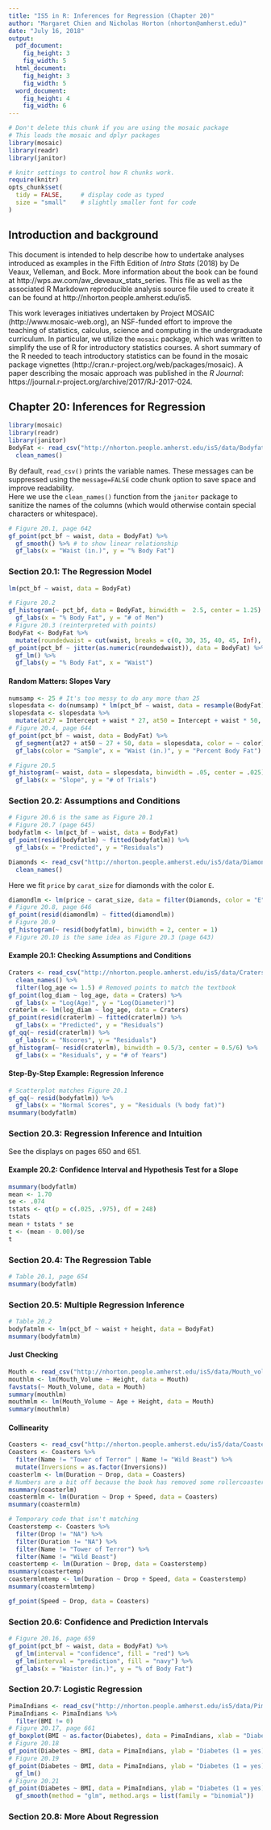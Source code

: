 ```yaml
---
title: "IS5 in R: Inferences for Regression (Chapter 20)"
author: "Margaret Chien and Nicholas Horton (nhorton@amherst.edu)"
date: "July 16, 2018"
output: 
  pdf_document:
    fig_height: 3
    fig_width: 5
  html_document:
    fig_height: 3
    fig_width: 5
  word_document:
    fig_height: 4
    fig_width: 6
---
```



```r
# Don't delete this chunk if you are using the mosaic package
# This loads the mosaic and dplyr packages
library(mosaic)
library(readr)
library(janitor)
```

```r
# knitr settings to control how R chunks work.
require(knitr)
opts_chunk$set(
  tidy = FALSE,     # display code as typed
  size = "small"    # slightly smaller font for code
)
```

## Introduction and background 

This document is intended to help describe how to undertake analyses introduced 
as examples in the Fifth Edition of *Intro Stats* (2018) by De Veaux, Velleman, and Bock.
More information about the book can be found at http://wps.aw.com/aw_deveaux_stats_series.  This
file as well as the associated R Markdown reproducible analysis source file used to create it can be found at http://nhorton.people.amherst.edu/is5.

This work leverages initiatives undertaken by Project MOSAIC (http://www.mosaic-web.org), an NSF-funded effort to improve the teaching of statistics, calculus, science and computing in the undergraduate curriculum. In particular, we utilize the `mosaic` package, which was written to simplify the use of R for introductory statistics courses. A short summary of the R needed to teach introductory statistics can be found in the mosaic package vignettes (http://cran.r-project.org/web/packages/mosaic).  A paper describing the mosaic approach was published in the *R Journal*: https://journal.r-project.org/archive/2017/RJ-2017-024.

## Chapter 20: Inferences for Regression

```r
library(mosaic)
library(readr)
library(janitor)
BodyFat <- read_csv("http://nhorton.people.amherst.edu/is5/data/Bodyfat.csv") %>%
  clean_names()
```

By default, `read_csv()` prints the variable names. These messages can be suppressed using the `message=FALSE` code chunk option to save space and improve readability.  
Here we use the `clean_names()` function from the `janitor` package to sanitize the names of the columns (which would otherwise contain special characters or whitespace).  

```r
# Figure 20.1, page 642
gf_point(pct_bf ~ waist, data = BodyFat) %>%
  gf_smooth() %>% # to show linear relationship
  gf_labs(x = "Waist (in.)", y = "% Body Fat")
```

### Section 20.1: The Regression Model

```r
lm(pct_bf ~ waist, data = BodyFat)
```

```r
# Figure 20.2
gf_histogram(~ pct_bf, data = BodyFat, binwidth =  2.5, center = 1.25) %>%
  gf_labs(x = "% Body Fat", y = "# of Men")
# Figure 20.3 (reinterpreted with points)
BodyFat <- BodyFat %>%
  mutate(roundedwaist = cut(waist, breaks = c(0, 30, 35, 40, 45, Inf), labels = c(1:5)))
gf_point(pct_bf ~ jitter(as.numeric(roundedwaist)), data = BodyFat) %>%
  gf_lm() %>%
  gf_labs(y = "% Body Fat", x = "Waist")
```

#### Random Matters: Slopes Vary

```r
numsamp <- 25 # It's too messy to do any more than 25
slopesdata <- do(numsamp) * lm(pct_bf ~ waist, data = resample(BodyFat))
slopesdata <- slopesdata %>%
  mutate(at27 = Intercept + waist * 27, at50 = Intercept + waist * 50, color = as.factor(1:25))
# Figure 20.4, page 644
gf_point(pct_bf ~ waist, data = BodyFat) %>%
  gf_segment(at27 + at50 ~ 27 + 50, data = slopesdata, color = ~ color) %>%
  gf_labs(color = "Sample", x = "Waist (in.)", y = "Percent Body Fat")
```

```r
# Figure 20.5
gf_histogram(~ waist, data = slopesdata, binwidth = .05, center = .025) %>%
  gf_labs(x = "Slope", y = "# of Trials")
```

### Section 20.2: Assumptions and Conditions

```r
# Figure 20.6 is the same as Figure 20.1
# Figure 20.7 (page 645)
bodyfatlm <- lm(pct_bf ~ waist, data = BodyFat)
gf_point(resid(bodyfatlm) ~ fitted(bodyfatlm)) %>%
  gf_labs(x = "Predicted", y = "Residuals")
```

```r
Diamonds <- read_csv("http://nhorton.people.amherst.edu/is5/data/Diamonds.csv") %>%
  clean_names()
```

Here we fit `price` by `carat_size` for diamonds with the color `E`.  

```r
diamondlm <- lm(price ~ carat_size, data = filter(Diamonds, color = "E")) 
# Figure 20.8, page 646
gf_point(resid(diamondlm) ~ fitted(diamondlm))
# Figure 20.9
gf_histogram(~ resid(bodyfatlm), binwidth = 2, center = 1)
# Figure 20.10 is the same idea as Figure 20.3 (page 643)
```

#### Example 20.1: Checking Assumptions and Conditions

```r
Craters <- read_csv("http://nhorton.people.amherst.edu/is5/data/Craters.csv") %>%
  clean_names() %>%
  filter(log_age <= 1.5) # Removed points to match the textbook
gf_point(log_diam ~ log_age, data = Craters) %>%
  gf_labs(x = "Log(Age)", y = "Log(Diameter)")
craterlm <- lm(log_diam ~ log_age, data = Craters)
gf_point(resid(craterlm) ~ fitted(craterlm)) %>%
  gf_labs(x = "Predicted", y = "Residuals")
gf_qq(~ resid(craterlm)) %>%
  gf_labs(x = "Nscores", y = "Residuals")
gf_histogram(~ resid(craterlm), binwidth = 0.5/3, center = 0.5/6) %>%
  gf_labs(x = "Residuals", y = "# of Years")
```

#### Step-By-Step Example: Regression Inference

```r
# Scatterplot matches Figure 20.1
gf_qq(~ resid(bodyfatlm)) %>%
  gf_labs(x = "Normal Scores", y = "Residuals (% body fat)")
msummary(bodyfatlm)
```

### Section 20.3: Regression Inference and Intuition

See the displays on pages 650 and 651.

#### Example 20.2: Confidence Interval and Hypothesis Test for a Slope

```r
msummary(bodyfatlm)
mean <- 1.70
se <- .074
tstats <- qt(p = c(.025, .975), df = 248)
tstats
mean + tstats * se
t <- (mean - 0.00)/se
t
```

### Section 20.4: The Regression Table

```r
# Table 20.1, page 654
msummary(bodyfatlm)
```

### Section 20.5: Multiple Regression Inference

```r
# Table 20.2
bodyfatmlm <- lm(pct_bf ~ waist + height, data = BodyFat)
msummary(bodyfatmlm)
```

#### Just Checking

```r
Mouth <- read_csv("http://nhorton.people.amherst.edu/is5/data/Mouth_volume.csv") 
mouthlm <- lm(Mouth_Volume ~ Height, data = Mouth)
favstats(~ Mouth_Volume, data = Mouth)
summary(mouthlm)
mouthmlm <- lm(Mouth_Volume ~ Age + Height, data = Mouth)
summary(mouthmlm)
```

#### Collinearity

```r
Coasters <- read_csv("http://nhorton.people.amherst.edu/is5/data/Coasters_2015.csv") 
Coasters <- Coasters %>%
  filter(Name != "Tower of Terror" | Name != "Wild Beast") %>%
  mutate(Inversions = as.factor(Inversions))
coasterlm <- lm(Duration ~ Drop, data = Coasters)
# Numbers are a bit off because the book has removed some rollercoasters
msummary(coasterlm) 
coastermlm <- lm(Duration ~ Drop + Speed, data = Coasters)
msummary(coastermlm)

# Temporary code that isn't matching
Coasterstemp <- Coasters %>%
  filter(Drop != "NA") %>%
  filter(Duration != "NA") %>%
  filter(Name != "Tower of Terror") %>%
  filter(Name != "Wild Beast")
coastertemp <- lm(Duration ~ Drop, data = Coasterstemp)
msummary(coastertemp)
coastermlmtemp <- lm(Duration ~ Drop + Speed, data = Coasterstemp)
msummary(coastermlmtemp)
```

```r
gf_point(Speed ~ Drop, data = Coasters)
```

### Section 20.6: Confidence and Prediction Intervals

```r
# Figure 20.16, page 659
gf_point(pct_bf ~ waist, data = BodyFat) %>%
  gf_lm(interval = "confidence", fill = "red") %>%
  gf_lm(interval = "prediction", fill = "navy") %>%
  gf_labs(x = "Waister (in.)", y = "% of Body Fat")
```

### Section 20.7: Logistic Regression

```r
PimaIndians <- read_csv("http://nhorton.people.amherst.edu/is5/data/Pima_indians.csv") 
PimaIndians <- PimaIndians %>%
  filter(BMI != 0)
# Figure 20.17, page 661
gf_boxplot(BMI ~ as.factor(Diabetes), data = PimaIndians, xlab = "Diabetes (1 = yes)")
# Figure 20.18
gf_point(Diabetes ~ BMI, data = PimaIndians, ylab = "Diabetes (1 = yes)") 
# Figure 20.19
gf_point(Diabetes ~ BMI, data = PimaIndians, ylab = "Diabetes (1 = yes)") %>%
  gf_lm()
# Figure 20.21
gf_point(Diabetes ~ BMI, data = PimaIndians, ylab = "Diabetes (1 = yes)")  %>%
  gf_smooth(method = "glm", method.args = list(family = "binomial"))
```

### Section 20.8: More About Regression
